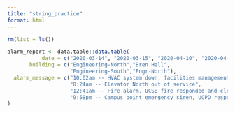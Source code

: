 ```yaml
---
title: "string_practice"
format: html
---
```


```r
rm(list = ls())
```


```r
alarm_report <- data.table::data.table(
           date = c("2020-03-14", "2020-03-15", "2020-04-10", "2020-04-18"),
       building = c("Engineering-North","Bren Hall",
                    "Engineering-South","Engr-North"),
  alarm_message = c("10:02am -- HVAC system down, facilities management alerted",
                    "8:24am -- Elevator North out of service",
                    "12:41am -- Fire alarm, UCSB fire responded and cleared",
                    "9:58pm -- Campus point emergency siren, UCPD responded")
)
```

